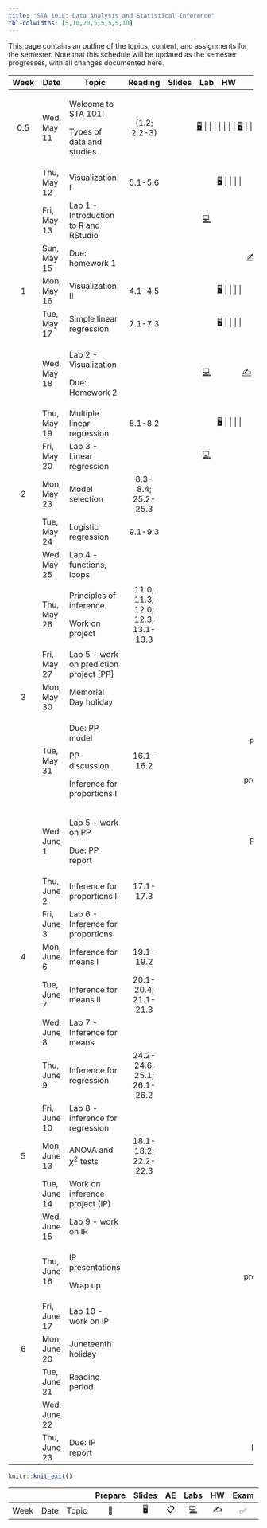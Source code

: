 ```yaml
---
title: "STA 101L: Data Analysis and Statistical Inference"
tbl-colwidths: [5,10,20,5,5,5,5,10]
---
```


This page contains an outline of the topics, content, and assignments for the semester. Note that this schedule will be updated as the semester progresses, with all changes documented here.

::: column-screen-inset-right
+------+--------------+-------------------------------------------+-----------------------------------+--------------------------------------------------------------------------+--------------------------------------------------------------------------------------------------------------------------------------------------+---------------------+-----------------+
| Week | Date         | Topic                                     | Reading                           | Slides                                                                   | Lab                                                                                                                                              | HW                  | Project         |
+:====:+==============+===========================================+:=================================:+:========================================================================:+:================================================================================================================================================:+:===================:+:===============:+
| 0.5  | Wed, May 11  | Welcome to STA 101!                       | (1.2; 2.2-3)                      | [🖥️](/slides/lec-1.html "Lecture slides"){aria-label="Lecture 1 slides"} |                                                                                                                                                  |                     |                 |
|      |              |                                           |                                   |                                                                          |                                                                                                                                                  |                     |                 |
|      |              | Types of data and studies                 |                                   | [🖥️](/slides/lec-2.html "Lecture slides"){aria-label="Lecture 2 slides"} |                                                                                                                                                  |                     |                 |
+------+--------------+-------------------------------------------+-----------------------------------+--------------------------------------------------------------------------+--------------------------------------------------------------------------------------------------------------------------------------------------+---------------------+-----------------+
|      | Thu, May 12  | Visualization I                           | 5.1-5.6                           | [🖥️](/slides/lec-3.html "Lecture slides"){aria-label="Lecture 3 slides"} |                                                                                                                                                  |                     |                 |
+------+--------------+-------------------------------------------+-----------------------------------+--------------------------------------------------------------------------+--------------------------------------------------------------------------------------------------------------------------------------------------+---------------------+-----------------+
|      | Fri, May 13  | Lab 1 - Introduction to R and RStudio     |                                   |                                                                          | [💻](https://openintro.shinyapps.io/ims-01-data-01/ "Lab instructions"){aria-label="Lab 1 instructions"}                                         |                     |                 |
+------+--------------+-------------------------------------------+-----------------------------------+--------------------------------------------------------------------------+--------------------------------------------------------------------------------------------------------------------------------------------------+---------------------+-----------------+
|      | Sun, May 15  | Due: homework 1                           |                                   |                                                                          |                                                                                                                                                  | [✍️](/hw/hw-1.html) |                 |
+------+--------------+-------------------------------------------+-----------------------------------+--------------------------------------------------------------------------+--------------------------------------------------------------------------------------------------------------------------------------------------+---------------------+-----------------+
| 1    | Mon, May 16  | Visualization II                          | 4.1-4.5                           | [🖥️](/slides/lec-3.html "Lecture slides"){aria-label="Lecture 3 slides"} |                                                                                                                                                  |                     |                 |
+------+--------------+-------------------------------------------+-----------------------------------+--------------------------------------------------------------------------+--------------------------------------------------------------------------------------------------------------------------------------------------+---------------------+-----------------+
|      | Tue, May 17  | Simple linear regression                  | 7.1-7.3                           | [🖥️](/slides/lec-4.html "Lecture slides"){aria-label="Lecture 4 slides"} |                                                                                                                                                  |                     |                 |
+------+--------------+-------------------------------------------+-----------------------------------+--------------------------------------------------------------------------+--------------------------------------------------------------------------------------------------------------------------------------------------+---------------------+-----------------+
|      | Wed, May 18  | Lab 2 - Visualization                     |                                   |                                                                          | [💻](http://openintrostat.github.io/oilabs-tidy/02_intro_to_data/intro_to_data.html "Lab instructions"){aria-label="Lab 1 instructions"}         | [✍️](/hw/hw-2.html) |                 |
|      |              |                                           |                                   |                                                                          |                                                                                                                                                  |                     |                 |
|      |              | Due: Homework 2                           |                                   |                                                                          |                                                                                                                                                  |                     |                 |
+------+--------------+-------------------------------------------+-----------------------------------+--------------------------------------------------------------------------+--------------------------------------------------------------------------------------------------------------------------------------------------+---------------------+-----------------+
|      | Thu, May 19  | Multiple linear regression                | 8.1-8.2                           | [🖥️](/slides/lec-5.html "Lecture slides"){aria-label="Lecture 4 slides"} |                                                                                                                                                  |                     |                 |
+------+--------------+-------------------------------------------+-----------------------------------+--------------------------------------------------------------------------+--------------------------------------------------------------------------------------------------------------------------------------------------+---------------------+-----------------+
|      | Fri, May 20  | Lab 3 - Linear regression                 |                                   |                                                                          | [💻](http://openintrostat.github.io/oilabs-tidy/08_simple_regression/simple_regression.html "Lab instructions"){aria-label="Lab 1 instructions"} |                     |                 |
+------+--------------+-------------------------------------------+-----------------------------------+--------------------------------------------------------------------------+--------------------------------------------------------------------------------------------------------------------------------------------------+---------------------+-----------------+
| 2    | Mon, May 23  | Model selection                           | 8.3-8.4; 25.2-25.3                |                                                                          |                                                                                                                                                  |                     |                 |
+------+--------------+-------------------------------------------+-----------------------------------+--------------------------------------------------------------------------+--------------------------------------------------------------------------------------------------------------------------------------------------+---------------------+-----------------+
|      | Tue, May 24  | Logistic regression                       | 9.1-9.3                           |                                                                          |                                                                                                                                                  |                     |                 |
+------+--------------+-------------------------------------------+-----------------------------------+--------------------------------------------------------------------------+--------------------------------------------------------------------------------------------------------------------------------------------------+---------------------+-----------------+
|      | Wed, May 25  | Lab 4 - functions, loops                  |                                   |                                                                          |                                                                                                                                                  |                     |                 |
+------+--------------+-------------------------------------------+-----------------------------------+--------------------------------------------------------------------------+--------------------------------------------------------------------------------------------------------------------------------------------------+---------------------+-----------------+
|      | Thu, May 26  | Principles of inference                   | 11.0; 11.3; 12.0; 12.3; 13.1-13.3 |                                                                          |                                                                                                                                                  |                     |                 |
|      |              |                                           |                                   |                                                                          |                                                                                                                                                  |                     |                 |
|      |              | Work on project                           |                                   |                                                                          |                                                                                                                                                  |                     |                 |
+------+--------------+-------------------------------------------+-----------------------------------+--------------------------------------------------------------------------+--------------------------------------------------------------------------------------------------------------------------------------------------+---------------------+-----------------+
|      | Fri, May 27  | Lab 5 - work on prediction project \[PP\] |                                   |                                                                          |                                                                                                                                                  |                     |                 |
+------+--------------+-------------------------------------------+-----------------------------------+--------------------------------------------------------------------------+--------------------------------------------------------------------------------------------------------------------------------------------------+---------------------+-----------------+
| 3    | Mon, May 30  | Memorial Day holiday                      |                                   |                                                                          |                                                                                                                                                  |                     |                 |
+------+--------------+-------------------------------------------+-----------------------------------+--------------------------------------------------------------------------+--------------------------------------------------------------------------------------------------------------------------------------------------+---------------------+-----------------+
|      | Tue, May 31  | Due: PP model                             | 16.1-16.2                         |                                                                          |                                                                                                                                                  |                     | PP model (9am)  |
|      |              |                                           |                                   |                                                                          |                                                                                                                                                  |                     |                 |
|      |              | PP discussion                             |                                   |                                                                          |                                                                                                                                                  |                     | PP presentation |
|      |              |                                           |                                   |                                                                          |                                                                                                                                                  |                     |                 |
|      |              | Inference for proportions I               |                                   |                                                                          |                                                                                                                                                  |                     |                 |
+------+--------------+-------------------------------------------+-----------------------------------+--------------------------------------------------------------------------+--------------------------------------------------------------------------------------------------------------------------------------------------+---------------------+-----------------+
|      | Wed, June 1  | Lab 5 - work on PP                        |                                   |                                                                          |                                                                                                                                                  |                     | PP report       |
|      |              |                                           |                                   |                                                                          |                                                                                                                                                  |                     |                 |
|      |              | Due: PP report                            |                                   |                                                                          |                                                                                                                                                  |                     |                 |
+------+--------------+-------------------------------------------+-----------------------------------+--------------------------------------------------------------------------+--------------------------------------------------------------------------------------------------------------------------------------------------+---------------------+-----------------+
|      | Thu, June 2  | Inference for proportions II              | 17.1-17.3                         |                                                                          |                                                                                                                                                  |                     |                 |
+------+--------------+-------------------------------------------+-----------------------------------+--------------------------------------------------------------------------+--------------------------------------------------------------------------------------------------------------------------------------------------+---------------------+-----------------+
|      | Fri, June 3  | Lab 6 - Inference for proportions         |                                   |                                                                          |                                                                                                                                                  |                     |                 |
+------+--------------+-------------------------------------------+-----------------------------------+--------------------------------------------------------------------------+--------------------------------------------------------------------------------------------------------------------------------------------------+---------------------+-----------------+
| 4    | Mon, June 6  | Inference for means I                     | 19.1-19.2                         |                                                                          |                                                                                                                                                  |                     |                 |
+------+--------------+-------------------------------------------+-----------------------------------+--------------------------------------------------------------------------+--------------------------------------------------------------------------------------------------------------------------------------------------+---------------------+-----------------+
|      | Tue, June 7  | Inference for means II                    | 20.1-20.4; 21.1-21.3              |                                                                          |                                                                                                                                                  |                     |                 |
+------+--------------+-------------------------------------------+-----------------------------------+--------------------------------------------------------------------------+--------------------------------------------------------------------------------------------------------------------------------------------------+---------------------+-----------------+
|      | Wed, June 8  | Lab 7 - Inference for means               |                                   |                                                                          |                                                                                                                                                  |                     |                 |
+------+--------------+-------------------------------------------+-----------------------------------+--------------------------------------------------------------------------+--------------------------------------------------------------------------------------------------------------------------------------------------+---------------------+-----------------+
|      | Thu, June 9  | Inference for regression                  | 24.2-24.6; 25.1; 26.1-26.2        |                                                                          |                                                                                                                                                  |                     |                 |
+------+--------------+-------------------------------------------+-----------------------------------+--------------------------------------------------------------------------+--------------------------------------------------------------------------------------------------------------------------------------------------+---------------------+-----------------+
|      | Fri, June 10 | Lab 8 - inference for regression          |                                   |                                                                          |                                                                                                                                                  |                     |                 |
+------+--------------+-------------------------------------------+-----------------------------------+--------------------------------------------------------------------------+--------------------------------------------------------------------------------------------------------------------------------------------------+---------------------+-----------------+
| 5    | Mon, June 13 | ANOVA and $\chi^2$ tests                  | 18.1-18.2; 22.2-22.3              |                                                                          |                                                                                                                                                  |                     |                 |
+------+--------------+-------------------------------------------+-----------------------------------+--------------------------------------------------------------------------+--------------------------------------------------------------------------------------------------------------------------------------------------+---------------------+-----------------+
|      | Tue, June 14 | Work on inference project (IP)            |                                   |                                                                          |                                                                                                                                                  |                     |                 |
+------+--------------+-------------------------------------------+-----------------------------------+--------------------------------------------------------------------------+--------------------------------------------------------------------------------------------------------------------------------------------------+---------------------+-----------------+
|      | Wed, June 15 | Lab 9 - work on IP                        |                                   |                                                                          |                                                                                                                                                  |                     |                 |
+------+--------------+-------------------------------------------+-----------------------------------+--------------------------------------------------------------------------+--------------------------------------------------------------------------------------------------------------------------------------------------+---------------------+-----------------+
|      | Thu, June 16 | IP presentations                          |                                   |                                                                          |                                                                                                                                                  |                     | IP presentation |
|      |              |                                           |                                   |                                                                          |                                                                                                                                                  |                     |                 |
|      |              | Wrap up                                   |                                   |                                                                          |                                                                                                                                                  |                     |                 |
+------+--------------+-------------------------------------------+-----------------------------------+--------------------------------------------------------------------------+--------------------------------------------------------------------------------------------------------------------------------------------------+---------------------+-----------------+
|      | Fri, June 17 | Lab 10 - work on IP                       |                                   |                                                                          |                                                                                                                                                  |                     |                 |
+------+--------------+-------------------------------------------+-----------------------------------+--------------------------------------------------------------------------+--------------------------------------------------------------------------------------------------------------------------------------------------+---------------------+-----------------+
| 6    | Mon, June 20 | Juneteenth holiday                        |                                   |                                                                          |                                                                                                                                                  |                     |                 |
+------+--------------+-------------------------------------------+-----------------------------------+--------------------------------------------------------------------------+--------------------------------------------------------------------------------------------------------------------------------------------------+---------------------+-----------------+
|      | Tue, June 21 | Reading period                            |                                   |                                                                          |                                                                                                                                                  |                     |                 |
+------+--------------+-------------------------------------------+-----------------------------------+--------------------------------------------------------------------------+--------------------------------------------------------------------------------------------------------------------------------------------------+---------------------+-----------------+
|      | Wed, June 22 |                                           |                                   |                                                                          |                                                                                                                                                  |                     |                 |
+------+--------------+-------------------------------------------+-----------------------------------+--------------------------------------------------------------------------+--------------------------------------------------------------------------------------------------------------------------------------------------+---------------------+-----------------+
|      | Thu, June 23 | Due: IP report                            |                                   |                                                                          |                                                                                                                                                  |                     | IP report       |
+------+--------------+-------------------------------------------+-----------------------------------+--------------------------------------------------------------------------+--------------------------------------------------------------------------------------------------------------------------------------------------+---------------------+-----------------+
:::

```r
knitr::knit_exit()
```

|      |      |       | Prepare | Slides | AE  |                                                    Labs                                                    | HW  | Exam | Project |
|--------|--------|--------|:------:|:------:|:------:|:------:|:------:|:------:|:------:|
| Week | Date | Topic |   📖    |   🖥️   | 📋  | [💻](https://sakai.duke.edu/samigo-app/servlet/Login?id=6fa7ebf3-01af-42a6-91ba-3e813d3901221641094171786) | ✍️  |  ✅  |   📂    |
